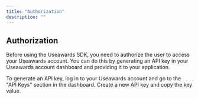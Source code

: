 ```yaml
---
title: "Authorization"
description: ""
---
```


## Authorization
Before using the Useawards SDK, you need to authorize the user to access your Useawards account. You can do this by generating an API key in your Useawards account dashboard and providing it to your application.

To generate an API key, log in to your Useawards account and go to the "API Keys" section in the dashboard. Create a new API key and copy the key value.
